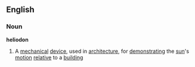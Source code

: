 ==English==
===Noun===
'''heliodon'''
#A [[mechanical]] [[device]], used in [[architecture]],  for [[demonstrating]] the [[sun]]'s [[motion]] [[relative]] to a [[building]]